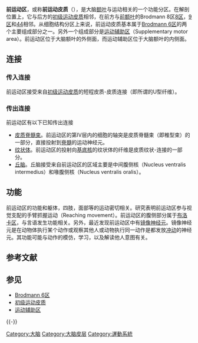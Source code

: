 '''前运动区'''，或称'''前运动皮质'''（{{lang-en|Premotor cortex}}），是大脑[[额叶|额叶]]与运动相关的一个功能分区。在解剖位置上，它与后方的[[初级运动皮质|初级运动皮质]]相邻，在前方与[[前额叶|前额叶]]的Brodmann 8区[[Brodmann_8区|8区]]，[[Brodmann_9区|9区]]和[[Brodmann_44区|44]]相邻。从细胞结构分区上来说，前运动皮质基本属于[[Brodmann_6区|Brodmann 6区]]的两个主要组成部分之一。另外一个组成部分是[[运动辅助区|运动辅助区]]（Supplementary motor area）。前运动区位于大脑额叶的外侧面，而运动辅助区位于大脑额叶的内侧面。

==连接==
===传入连接===
前运动区接受来自[[初级运动皮质|初级运动皮质]]的短程皮质-皮质连接（即所谓的U型纤维）。

===传出连接===
前运动区有以下已知传出连接
* [[皮质脊髓束|皮质脊髓束]]。前运动区的第IV层内的细胞的轴突是皮质脊髓束（即椎型束）的一部分，直接投射到[[脊髓|脊髓]]的运动神经元。
* [[纹状体|纹状体]]。前运动区的投射向[[基底核|基底核]]的纹状体的纤维是皮质纹状-连接的一部分。
* [[丘脑|丘脑]]。丘脑接受来自前运动区的区域主要是中间腹侧核（Nucleus ventralis intermedius）和喙腹侧核（Nucleus ventralis oralis）。

==功能==
前运动区的功能和躯体，四肢，面部等的运动密切相关。研究表明前运动区参与视觉支配的手臂抓握运动（Reaching movement）。前运动区的腹侧部分属于[[布洛卡区|布洛卡区]]，与言语发生功能相关。另外，最近发现前运动区中有[[镜像神经元|镜像神经元]]。镜像神经元是在动物体执行某个动作或观察其他人或动物执行同一动作是都发放[[动作电位|冲动]]的神经元。其功能可能与动作的模仿，学习，以及解读他人意图有关。

== 参考文献 ==
{{Reflist}}

== 参见 ==
* [[Brodmann_6区|Brodmann 6区]]
* [[初级运动皮质|初级运动皮质]]
* [[运动辅助区|运动辅助区]]

{{-}}
{{端脑}}

[[Category:大脑|Category:大脑]]
[[Category:大脑皮层|Category:大脑皮层]]
[[Category:運動系統|Category:運動系統]]